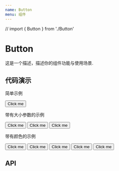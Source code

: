 ```yaml
---
name: Button
menu: 组件
---
```


// import { Button } from './Button'


# Button

这是一个描述，描述你的组件功能与使用场景.

## 代码演示

简单示例

<Playground>
  <Button>Click me</Button>
</Playground>

带有大小参数的示例

<Playground>
  <Button scale="small">Click me</Button>
  <Button scale="normal">Click me</Button>
  <Button scale="big">Click me</Button>
</Playground>

带有颜色的示例

<Playground>
  <Button kind="primary">Click me</Button>
  <Button kind="secondary">Click me</Button>
  <Button kind="cancel">Click me</Button>
  <Button kind="dark">Click me</Button>
  <Button kind="gray">Click me</Button>
</Playground>


## API

<PropsTable of={Button} />